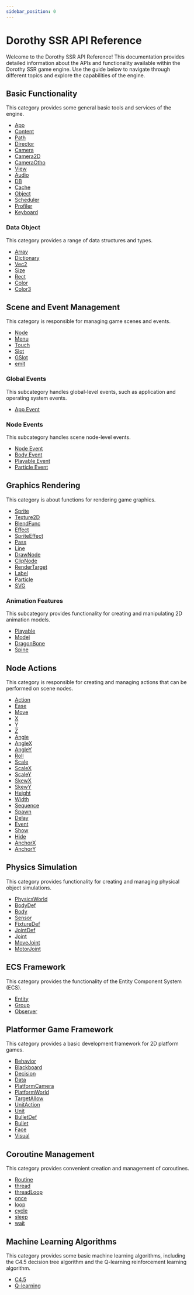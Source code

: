 ```yaml
---
sidebar_position: 0
---
```


# Dorothy SSR API Reference

Welcome to the Dorothy SSR API Reference! This documentation provides detailed information about the APIs and functionality available within the Dorothy SSR game engine. Use the guide below to navigate through different topics and explore the capabilities of the engine.

## Basic Functionality

This category provides some general basic tools and services of the engine.

* [App](/docs/api/Class/App)
* [Content](/docs/api/Class/Content)
* [Path](/docs/api/Class/Path)
* [Director](/docs/api/Class/Director)
* [Camera](/docs/api/Class/Camera)
* [Camera2D](/docs/api/Class/Camera2D)
* [CameraOtho](/docs/api/Class/CameraOtho)
* [View](/docs/api/Class/View)
* [Audio](/docs/api/Class/Audio)
* [DB](/docs/api/Class/DB)
* [Cache](/docs/api/Class/Cache)
* [Object](/docs/api/Class/Object)
* [Scheduler](/docs/api/Class/Scheduler)
* [Profiler](/docs/api/Class%20Object/Profiler)
* [Keyboard](/docs/api/Class/Keyboard)

### Data Object

This category provides a range of data structures and types.

* [Array](/docs/api/Class/Array)
* [Dictionary](/docs/api/Class/Dictionary)
* [Vec2](/docs/api/Class/Vec2)
* [Size](/docs/api/Class/Size)
* [Rect](/docs/api/Class/Rect)
* [Color](/docs/api/Class/Color)
* [Color3](/docs/api/Class/Color3)

## Scene and Event Management

This category is responsible for managing game scenes and events.

* [Node](/docs/api/Class/Node)
* [Menu](/docs/api/Class/Menu)
* [Touch](/docs/api/Class/Touch)
* [Slot](/docs/api/Class/Slot)
* [GSlot](/docs/api/Class/GSlot)
* [emit](/docs/api/Module/emit)

### Global Events

This subcategory handles global-level events, such as application and operating system events.

* [App Event](/docs/api/Global%20Event/App)

### Node Events

This subcategory handles scene node-level events.

* [Node Event](/docs/api/Node%20Event/Node)
* [Body Event](/docs/api/Node%20Event/Body)
* [Playable Event](/docs/api/Node%20Event/Playable)
* [Particle Event](/docs/api/Node%20Event/Particle)

## Graphics Rendering

This category is about functions for rendering game graphics.

* [Sprite](/docs/api/Class/Sprite)
* [Texture2D](/docs/api/Class/Texture2D)
* [BlendFunc](/docs/api/Class/BlendFunc)
* [Effect](/docs/api/Class/Effect)
* [SpriteEffect](/docs/api/Class/SpriteEffect)
* [Pass](/docs/api/Class/Pass)
* [Line](/docs/api/Class/Line)
* [DrawNode](/docs/api/Class/DrawNode)
* [ClipNode](/docs/api/Class/ClipNode)
* [RenderTarget](/docs/api/Class/RenderTarget)
* [Label](/docs/api/Class/Label)
* [Particle](/docs/api/Class/Particle)
* [SVG](/docs/api/Class/SVG)

### Animation Features

This subcategory provides functionality for creating and manipulating 2D animation models.

* [Playable](/docs/api/Class/Playable)
* [Model](/docs/api/Class/Model)
* [DragonBone](/docs/api/Class/DragonBone)
* [Spine](/docs/api/Class/Spine)

## Node Actions

This category is responsible for creating and managing actions that can be performed on scene nodes.

* [Action](/docs/api/Class/Action)
* [Ease](/docs/api/Class/Ease)
* [Move](/docs/api/Module/Move)
* [X](/docs/api/Module/X)
* [Y](/docs/api/Module/Y)
* [Z](/docs/api/Module/Z)
* [Angle](/docs/api/Module/Angle)
* [AngleX](/docs/api/Module/AngleX)
* [AngleY](/docs/api/Module/AngleY)
* [Roll](/docs/api/Module/Roll)
* [Scale](/docs/api/Module/Scale)
* [ScaleX](/docs/api/Module/ScaleX)
* [ScaleY](/docs/api/Module/ScaleY)
* [SkewX](/docs/api/Module/SkewX)
* [SkewY](/docs/api/Module/SkewY)
* [Height](/docs/api/Module/Height)
* [Width](/docs/api/Module/Width)
* [Sequence](/docs/api/Module/Sequence)
* [Spawn](/docs/api/Module/Spawn)
* [Delay](/docs/api/Module/Delay)
* [Event](/docs/api/Module/Event)
* [Show](/docs/api/Module/Show)
* [Hide](/docs/api/Module/Hide)
* [AnchorX](/docs/api/Module/AnchorX)
* [AnchorY](/docs/api/Module/AnchorY)

## Physics Simulation

This category provides functionality for creating and managing physical object simulations.

* [PhysicsWorld](/docs/api/Class/PhysicsWorld)
* [BodyDef](/docs/api/Class/BodyDef)
* [Body](/docs/api/Class/Body)
* [Sensor](/docs/api/Class/Sensor)
* [FixtureDef](/docs/api/Class/FixtureDef)
* [JointDef](/docs/api/Class/JointDef)
* [Joint](/docs/api/Class/Joint)
* [MoveJoint](/docs/api/Class/MoveJoint)
* [MotorJoint](/docs/api/Class/MotorJoint)

## ECS Framework

This category provides the functionality of the Entity Component System (ECS).

* [Entity](/docs/api/Class/Entity)
* [Group](/docs/api/Class/Group)
* [Observer](/docs/api/Class/Observer)

## Platformer Game Framework

This category provides a basic development framework for 2D platform games.

* [Behavior](/docs/api/Class/Platformer/Behavior)
* [Blackboard](/docs/api/Class/Platformer/Behavior/Blackboard)
* [Decision](/docs/api/Class/Platformer/Decision)
* [Data](/docs/api/Class/Platformer/Data)
* [PlatformCamera](/docs/api/Class/Platformer/PlatformCamera)
* [PlatformWorld](/docs/api/Class/Platformer/PlatformWorld)
* [TargetAllow](/docs/api/Class/Platformer/TargetAllow)
* [UnitAction](/docs/api/Class/Platformer/UnitAction)
* [Unit](/docs/api/Class/Platformer/Unit)
* [BulletDef](/docs/api/Class/Platformer/BulletDef)
* [Bullet](/docs/api/Class/Platformer/Bullet)
* [Face](/docs/api/Class/Platformer/Face)
* [Visual](/docs/api/Class/Platformer/Visual)

## Coroutine Management

This category provides convenient creation and management of coroutines.

* [Routine](/docs/api/Class/Routine)
* [thread](/docs/api/Module/thread)
* [threadLoop](/docs/api/Module/threadLoop)
* [once](/docs/api/Module/once)
* [loop](/docs/api/Module/loop)
* [cycle](/docs/api/Module/cycle)
* [sleep](/docs/api/Module/sleep)
* [wait](/docs/api/Module/wait)

## Machine Learning Algorithms

This category provides some basic machine learning algorithms, including the C4.5 decision tree algorithm and the Q-learning reinforcement learning algorithm.

* [C4.5](/docs/api/Class/ML#builddecisiontreeasync)
* [Q-learning](/docs/api/Class/QLearner)
